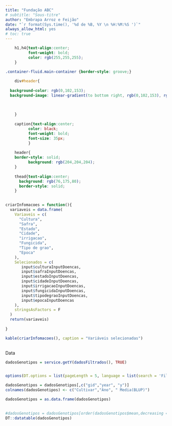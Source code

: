 ```yaml
---
title: "Fundação ABC"
# subtitle: "Sous-titre"
author: "Embrapa Arroz e Feijão"
date: "`r format(Sys.time(), '%d de %B, %Y \n %H:%M:%S ')`"
always_allow_html: yes
# toc: true
---
```




```css
    h1,h4{text-align:center;
          font-weight: bold;
          color: rgb(255,255,255);
    }
    
.container-fluid.main-container {border-style: groove;}

    div#header{
          
  background-color: rgb(0,102,153);
  background-image: linear-gradient(to bottom right, rgb(0,102,153), rgb(0,153,102));
    
   
    
    }
    
    caption{text-align:center;
          color: black;
          font-weight: bold;
          font-size: 35px;
          }
          
    header{
    border-style: solid;
          background: rgb(204,204,204);
    }
      
    thead{text-align:center;
      background: rgb(76,175,80);
      border-style: solid;
    }
    
```



```r
criarInfomacoes = function(){
  variaveis = data.frame(
    Variaveis = c(
      "Cultura",
      "Safra",
      "Estado",
      "Cidade",
      "irrigacao",
      "Fungicida",
      "Tipo de grao",
      "Epoca"
    ),
    Selecionados = c(
       input$culturaInputDoencas,
       input$safraInputDoencas,
       input$estadoInputDoencas,
       input$cidadeInputDoencas,
       input$irrigacaoInputDoencas,
       input$fungicidaInputDoencas,
       input$tipodegraoInputDoencas,
       input$epocaInputDoencas
    ),
    stringsAsFactors = F
  )
  return(variaveis)
  
}

kable(criarInfomacoes(), caption = "Variáveis selecionadas")
  
```

Data

```r
dadosGenotipos = service.getY(dadosFiltrados(), TRUE)


options(DT.options = list(pageLength = 5, language = list(search = 'Filter:'), scrollX = TRUE))

dadosGenotipos = dadosGenotipos[,c("gid","year", "y")]
colnames(dadosGenotipos) <- c("Cultivar","Ano", " Media(BLUP)")                                

dadosGenotipos = as.data.frame(dadosGenotipos) 
                         

#dadosGenotipos = dadosGenotipos[order(dadosGenotipos$mean,decreasing = T),]
DT::datatable(dadosGenotipos)
         
          

```
